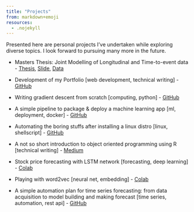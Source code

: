 ---
title: "Projects"
from: markdown+emoji
resources:
  - .nojekyll
---

Presented here are personal projects I've undertaken while exploring diverse topics. I look forward to pursuing many more in the future.

+ Masters Thesis: Joint Modelling of Longitudinal and Time-to-event data - [Thesis](/resources/pdf/thesis/joint_modeling_thesis.pdf), [Slide](/resources/pdf/thesis/joint_modelling_final_presentation.pdf), [Data](/resources/pdf/thesis/DMD.csv)

+ Development of my Portfolio [web development, technical writing] - [GitHub](https://github.com/koushikkhan/koushikkhan.github.io/portfolio/)

+ Writing gradient descent from scratch [computing, python] - [GitHub](https://github.com/koushikkhan/The-Gradient-Descent-Optimization)

+ A simple pipeline to package & deploy a machine learning app [ml, deployment, docker] - [GitHub](https://github.com/koushikkhan/flask-ml-service)

+ Automating the boring stuffs after installing a linux distro [linux, shellscript] - [GitHub](https://github.com/koushikkhan/configure-my-linux)

+ A not so short introduction to object oriented programming using R [technical writing] - [Medium](https://medium.com/@koushikkhan38/a-not-so-short-introduction-to-object-oriented-programming-using-r-cd69d732f60?source=friends_link&sk=b65284c634367fc8627815c552777b5a)

+ Stock price forecasting with LSTM network [forecasting, deep learning] - [Colab](https://colab.research.google.com/drive/1xLgCoQF79MD61Ck45TEbWW9UtyymZGkF?usp=sharing)

+ Playing with word2vec [neural net, embedding] - [Colab](https://colab.research.google.com/drive/1PJCyPULfcYcsUpkvPeQsu4GNsp5m3b3v?usp=sharing)

+ A simple automation plan for time series forecasting: from data acquisition to model building and making forecast [time series, automation, rest api] - [GitHub](https://github.com/koushikkhan/automated-forecasting-pipeline)